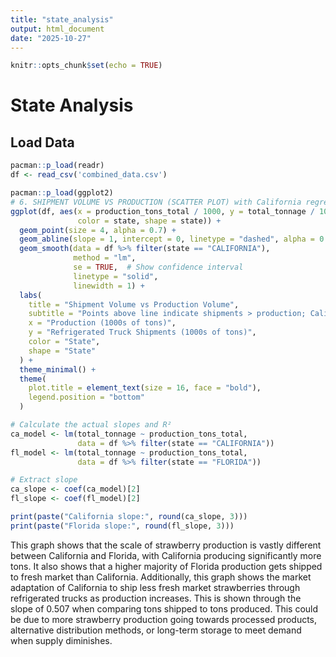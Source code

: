 ```yaml
---
title: "state_analysis"
output: html_document
date: "2025-10-27"
---
```


```r
knitr::opts_chunk$set(echo = TRUE)
```

# State Analysis

## Load Data
```r
pacman::p_load(readr)
df <- read_csv('combined_data.csv')

```


```r
pacman::p_load(ggplot2)
# 6. SHIPMENT VOLUME VS PRODUCTION (SCATTER PLOT) with California regression
ggplot(df, aes(x = production_tons_total / 1000, y = total_tonnage / 1000, 
               color = state, shape = state)) +
  geom_point(size = 4, alpha = 0.7) +
  geom_abline(slope = 1, intercept = 0, linetype = "dashed", alpha = 0.5) +
  geom_smooth(data = df %>% filter(state == "CALIFORNIA"), 
              method = "lm", 
              se = TRUE,  # Show confidence interval
              linetype = "solid",
              linewidth = 1) +
  labs(
    title = "Shipment Volume vs Production Volume",
    subtitle = "Points above line indicate shipments > production; California regression shown",
    x = "Production (1000s of tons)",
    y = "Refrigerated Truck Shipments (1000s of tons)",
    color = "State",
    shape = "State"
  ) +
  theme_minimal() +
  theme(
    plot.title = element_text(size = 16, face = "bold"),
    legend.position = "bottom"
  )

# Calculate the actual slopes and R²
ca_model <- lm(total_tonnage ~ production_tons_total, 
               data = df %>% filter(state == "CALIFORNIA"))
fl_model <- lm(total_tonnage ~ production_tons_total, 
               data = df %>% filter(state == "FLORIDA"))

# Extract slope
ca_slope <- coef(ca_model)[2]
fl_slope <- coef(fl_model)[2]

print(paste("California slope:", round(ca_slope, 3)))
print(paste("Florida slope:", round(fl_slope, 3)))
```
This graph shows that the scale of strawberry production is vastly different between California and Florida, with California producing significantly more tons. It also shows that a higher majority of Florida production gets shipped to fresh market than California. Additionally, this graph shows the market adaptation of California to ship less fresh market strawberries through refrigerated trucks as production increases. This is shown through the slope of 0.507 when comparing tons shipped to tons produced. This could be due to more strawberry production going towards processed products, alternative distribution methods, or long-term storage to meet demand when supply diminishes.


